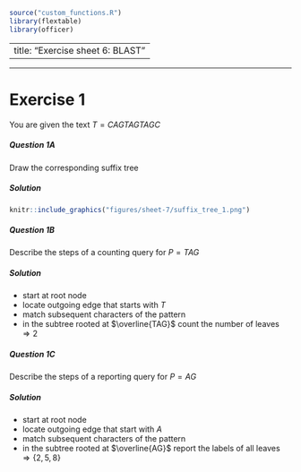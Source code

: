 ```r
source("custom_functions.R")
library(flextable)
library(officer)

```

---
title: "Exercise sheet 6: BLAST"
---

---------------------------------

# Exercise 1

You are given the text $T=CAGTAGTAGC$


#### {.tabset}

##### Question 1A

Draw the corresponding suffix tree

##### Solution

```r
knitr::include_graphics("figures/sheet-7/suffix_tree_1.png")
```


#### {-}

#### {.tabset}

##### Question 1B

Describe the steps of a counting query for $P = TAG$

##### Solution

* start at root node
* locate outgoing edge that starts with $T$
* match subsequent characters of the pattern
* in the subtree rooted at $\overline{TAG}$ count the number of leaves $\Rightarrow 2$

#### {-}


#### {.tabset}

##### Question 1C

Describe the steps of a reporting query for $P = AG$

##### Solution

* start at root node
* locate outgoing edge that start with $A$
* match subsequent characters of the pattern
* in the subtree rooted at $\overline{AG}$ report the labels of all leaves $\Rightarrow \{2, 5, 8\}$

#### {-}





